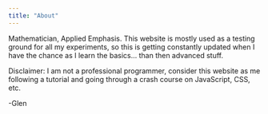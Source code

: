 ```yaml
---
title: "About"
---
```


Mathematician, Applied Emphasis. This website is mostly used as a testing ground for all my experiments, so this is getting constantly updated when I have the chance as I learn the basics... than then advanced stuff.

Disclaimer: I am not a professional programmer, consider this website as me following a tutorial and going through a crash course on JavaScript, CSS, etc.

-Glen